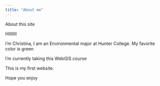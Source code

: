 ---
title: "About me"
---

About this site

HIIIIIII

I'm Christina, I am an Environmental major at Hunter College. My favorite color is green

I'm currently taking this WebGIS course

This is my first website.

Hope you enjoy
